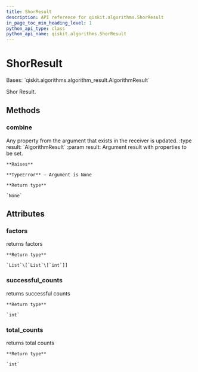 ```yaml
---
title: ShorResult
description: API reference for qiskit.algorithms.ShorResult
in_page_toc_min_heading_level: 1
python_api_type: class
python_api_name: qiskit.algorithms.ShorResult
---
```


# ShorResult

<Class id="qiskit.algorithms.ShorResult" github="https://github.com/qiskit/qiskit/tree/stable/0.18/qiskit/algorithms/factorizers/shor.py" signature="ShorResult">
  Bases: `qiskit.algorithms.algorithm_result.AlgorithmResult`

  Shor Result.

  ## Methods

  ### combine

  <Function id="qiskit.algorithms.ShorResult.combine" name="combine" signature="ShorResult.combine(result)">
    Any property from the argument that exists in the receiver is updated. :type result: `AlgorithmResult` :param result: Argument result with properties to be set.

    **Raises**

    **TypeError** – Argument is None

    **Return type**

    `None`
  </Function>

  ## Attributes

  ### factors

  <Attribute id="qiskit.algorithms.ShorResult.factors" name="factors">
    returns factors

    **Return type**

    `List`\[`List`\[`int`]]
  </Attribute>

  ### successful\_counts

  <Attribute id="qiskit.algorithms.ShorResult.successful_counts" name="successful_counts">
    returns successful counts

    **Return type**

    `int`
  </Attribute>

  ### total\_counts

  <Attribute id="qiskit.algorithms.ShorResult.total_counts" name="total_counts">
    returns total counts

    **Return type**

    `int`
  </Attribute>
</Class>

